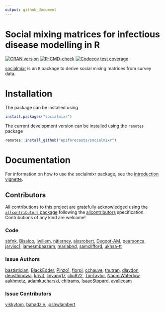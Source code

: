 ```yaml
---
output: github_document
---
```


# Social mixing matrices for infectious disease modelling in R

<!-- badges: start -->
[![CRAN version](https://www.r-pkg.org/badges/version-ago/socialmixr)](https://cran.r-project.org/package=socialmixr)
[![R-CMD-check](https://github.com/epiforecasts/socialmixr/workflows/R-CMD-check/badge.svg)](https://github.com/epiforecasts/socialmixr/actions)
[![Codecov test coverage](https://codecov.io/gh/epiforecasts/socialmixr/graph/badge.svg)](https://app.codecov.io/gh/epiforecasts/socialmixr)
<!-- badges: end -->

[socialmixr](https://github.com/epiforecasts/socialmixr) is an `R` package to derive social mixing matrices from survey data.

# Installation

The package can be installed using

```r
install.packages("socialmixr")
```

The current development version can be installed using the `remotes` package

```r
remotes::install_github("epiforecasts/socialmixr")
```

# Documentation

For information on how to use the socialmixr package, see the [introduction vignette](https://epiforecasts.io/socialmixr/articles/socialmixr.html).

## Contributors






<!-- ALL-CONTRIBUTORS-LIST:START - Do not remove or modify this section -->
<!-- prettier-ignore-start -->
<!-- markdownlint-disable -->

All contributions to this project are gratefully acknowledged using the [`allcontributors` package](https://github.com/ropensci/allcontributors) following the [allcontributors](https://allcontributors.org) specification. Contributions of any kind are welcome!

### Code


<a href="https://github.com/epiforecasts/socialmixr/commits?author=sbfnk">sbfnk</a>, 
<a href="https://github.com/epiforecasts/socialmixr/commits?author=Bisaloo">Bisaloo</a>, 
<a href="https://github.com/epiforecasts/socialmixr/commits?author=lwillem">lwillem</a>, 
<a href="https://github.com/epiforecasts/socialmixr/commits?author=njtierney">njtierney</a>, 
<a href="https://github.com/epiforecasts/socialmixr/commits?author=alxsrobert">alxsrobert</a>, 
<a href="https://github.com/epiforecasts/socialmixr/commits?author=Degoot-AM">Degoot-AM</a>, 
<a href="https://github.com/epiforecasts/socialmixr/commits?author=pearsonca">pearsonca</a>, 
<a href="https://github.com/epiforecasts/socialmixr/commits?author=jarvisc1">jarvisc1</a>, 
<a href="https://github.com/epiforecasts/socialmixr/commits?author=jamesmbaazam">jamesmbaazam</a>, 
<a href="https://github.com/epiforecasts/socialmixr/commits?author=mariabnd">mariabnd</a>, 
<a href="https://github.com/epiforecasts/socialmixr/commits?author=samclifford">samclifford</a>, 
<a href="https://github.com/epiforecasts/socialmixr/commits?author=ukhsa-tt">ukhsa-tt</a>



### Issue Authors


<a href="https://github.com/epiforecasts/socialmixr/issues?q=is%3Aissue+author%3Abastistician">bastistician</a>, 
<a href="https://github.com/epiforecasts/socialmixr/issues?q=is%3Aissue+author%3ABlackEdder">BlackEdder</a>, 
<a href="https://github.com/epiforecasts/socialmixr/issues?q=is%3Aissue+author%3APinzo1">Pinzo1</a>, 
<a href="https://github.com/epiforecasts/socialmixr/issues?q=is%3Aissue+author%3Aflorpi">florpi</a>, 
<a href="https://github.com/epiforecasts/socialmixr/issues?q=is%3Aissue+author%3Acchauve">cchauve</a>, 
<a href="https://github.com/epiforecasts/socialmixr/issues?q=is%3Aissue+author%3Athutran">thutran</a>, 
<a href="https://github.com/epiforecasts/socialmixr/issues?q=is%3Aissue+author%3Adlaydon">dlaydon</a>, 
<a href="https://github.com/epiforecasts/socialmixr/issues?q=is%3Aissue+author%3Adeusthindwa">deusthindwa</a>, 
<a href="https://github.com/epiforecasts/socialmixr/issues?q=is%3Aissue+author%3Akrivit">krivit</a>, 
<a href="https://github.com/epiforecasts/socialmixr/issues?q=is%3Aissue+author%3Alinyang17">linyang17</a>, 
<a href="https://github.com/epiforecasts/socialmixr/issues?q=is%3Aissue+author%3Acliu822">cliu822</a>, 
<a href="https://github.com/epiforecasts/socialmixr/issues?q=is%3Aissue+author%3ATimTaylor">TimTaylor</a>, 
<a href="https://github.com/epiforecasts/socialmixr/issues?q=is%3Aissue+author%3ANaomiWaterlow">NaomiWaterlow</a>, 
<a href="https://github.com/epiforecasts/socialmixr/issues?q=is%3Aissue+author%3Aaakhmetz">aakhmetz</a>, 
<a href="https://github.com/epiforecasts/socialmixr/issues?q=is%3Aissue+author%3Aadamkucharski">adamkucharski</a>, 
<a href="https://github.com/epiforecasts/socialmixr/issues?q=is%3Aissue+author%3Achitrams">chitrams</a>, 
<a href="https://github.com/epiforecasts/socialmixr/issues?q=is%3Aissue+author%3AIsaacStopard">IsaacStopard</a>, 
<a href="https://github.com/epiforecasts/socialmixr/issues?q=is%3Aissue+author%3Aavallecam">avallecam</a>



### Issue Contributors


<a href="https://github.com/epiforecasts/socialmixr/issues?q=is%3Aissue+commenter%3Avikkytom">vikkytom</a>, 
<a href="https://github.com/epiforecasts/socialmixr/issues?q=is%3Aissue+commenter%3Abahadzie">bahadzie</a>, 
<a href="https://github.com/epiforecasts/socialmixr/issues?q=is%3Aissue+commenter%3Ajoshwlambert">joshwlambert</a>


<!-- markdownlint-enable -->
<!-- prettier-ignore-end -->
<!-- ALL-CONTRIBUTORS-LIST:END -->





